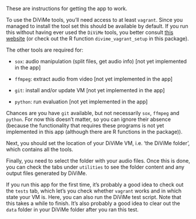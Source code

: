These are instructions for getting the app to work.

To use the DiViMe tools, you'll need access to at least `vagrant`. Since you managed to install the tool set this should be available by default. If you run this without having ever used the `DiViMe` tools, you better consult [this website](https://divime.readthedocs.io/en/latest/install.html) (or check out the R function `divime_vagrant_setup` in this package).

The other tools are required for:

  - `sox`: audio manipulation (split files, get audio info) [not yet implemented in the app]
  
  - `ffmpeg`: extract audio from video [not yet implemented in the app]
  
  - `git`: install and/or update VM [not yet implemented in the app]
  
  - `python`: run evaluation [not yet implemented in the app]
  
Chances are you have `git` available, but not necessarily `sox`, `ffmpeg` and `python`. For now this doesn't matter, so you can ignore their absence (because the functionality that requires these programs is not yet implemented in this app (although there are R functions in the package)).

Next, you should set the location of your DiViMe VM, i.e. 'the DiViMe folder', which contains all the tools.

Finally, you need to select the folder with your audio files. Once this is done, you can check the tabs under `utilities` to see the folder content and any output files generated by DiViMe.

If you run this app for the first time, it's probably a good idea to check out the `tests` tab, which let's you check whether `vagrant` works and in which state your VM is. Here, you can also run the DiViMe test script. Note that this takes a while to finish. It's also probably a good idea to clear out the `data` folder in your DiViMe folder after you ran this test.





